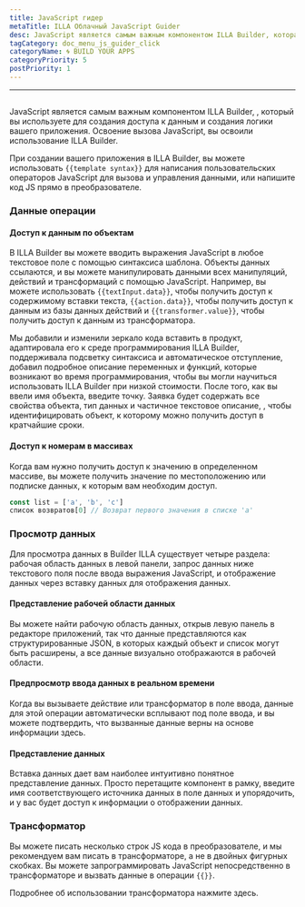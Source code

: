 ```yaml
---
title: JavaScript гидер
metaTitle: ILLA Облачный JavaScript Guider
desc: JavaScript является самым важным компонентом ILLA Builder, которая является инструментом, используемым для создания доступа к данным и создания логики вашего приложения
tagCategory: doc_menu_js_guider_click
categoryName: 🌀 BUILD YOUR APPS
categoryPriority: 5
postPriority: 1
---
```


* * *

## <Heading hidden>JavaScript гидер</Heading>

JavaScript является самым важным компонентом ILLA Builder, , который вы используете для создания доступа к данным и создания логики вашего приложения. Освоение вызова JavaScript, вы освоили использование ILLA Builder.

При создании вашего приложения в ILLA Builder, вы можете использовать `{{template syntax}}` для написания пользовательских операторов JavaScript для вызова и управления данными, или напишите код JS прямо в преобразователе.

### Данные операции

#### Доступ к данным по объектам

В ILLA Builder вы можете вводить выражения JavaScript в любое текстовое поле с помощью синтаксиса шаблона. Объекты данных ссылаются, и вы можете манипулировать данными всех манипуляций, действий и трансформаций с помощью JavaScript. Например, вы можете использовать `{{textInput.data}}`, чтобы получить доступ к содержимому вставки текста, `{{action.data}}`, чтобы получить доступ к данным из базы данных действий и `{{transformer.value}}`, чтобы получить доступ к данным из трансформатора.

Мы добавили и изменили зеркало кода вставить в продукт, адаптировала его к среде программирования ILLA Builder, поддерживала подсветку синтаксиса и автоматическое отступление, добавил подробное описание переменных и функций, которые возникают во время программирования, чтобы вы могли научиться использовать ILLA Builder при низкой стоимости. После того, как вы ввели имя объекта, введите точку. Заявка будет содержать все свойства объекта, тип данных и частичное текстовое описание, , чтобы идентифицировать объект, к которому можно получить доступ в кратчайшие сроки.

#### Доступ к номерам в массивах

Когда вам нужно получить доступ к значению в определенном массиве, вы можете получить значение по местоположению или подписке данных, к которым вам необходим доступ.

```javascript
const list = ['a', 'b', 'c']
список возвратов[0] // Возврат первого значения в списке 'a'
```

### Просмотр данных

Для просмотра данных в Builder ILLA существует четыре раздела: рабочая область данных в левой панели, запрос данных ниже текстового поля после ввода выражения JavaScript, и отображение данных через вставку данных для отображения данных.

#### Представление рабочей области данных

Вы можете найти рабочую область данных, открыв левую панель в редакторе приложений, так что данные представляются как структурированные JSON, в которых каждый объект и список могут быть расширены, а все данные визуально отображаются в рабочей области.

[//]: # "[图片]"

#### Предпросмотр ввода данных в реальном времени

Когда вы вызываете действие или трансформатор в поле ввода, данные для этой операции автоматически всплывают под поле ввода, и вы можете подтвердить, что вызванные данные верны на основе информации здесь.

[//]: # "[图片]"

#### Представление данных

Вставка данных дает вам наиболее интуитивно понятное представление данных. Просто перетащите компонент в рамку, введите имя соответствующего источника данных в поле данных и упорядочить, и у вас будет доступ к информации о отображении данных.

[//]: # "[图片]"

### Трансформатор

Вы можете писать несколько строк JS кода в преобразователе, и мы рекомендуем вам писать в трансформаторе, а не в двойных фигурных скобках. Вы можете запрограммировать JavaScript непосредственно в трансформаторе и вызвать данные в операции `{{}}`.

Подробнее об использовании трансформатора нажмите здесь.
